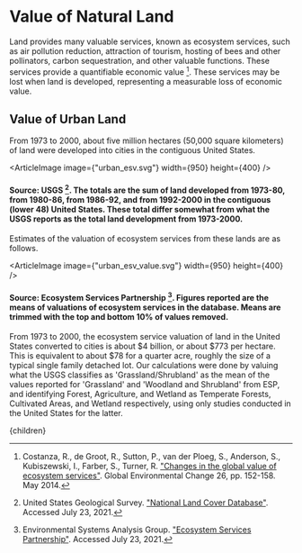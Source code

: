 


# Value of Natural Land

Land provides many valuable services, known as ecosystem services, such as air pollution reduction, attraction of tourism, hosting of bees and other pollinators, carbon sequestration, and other valuable functions. These services provide a quantifiable economic value [^1]. These services may be lost when land is developed, representing a measurable loss of economic value.

## Value of Urban Land
From 1973 to 2000, about five million hectares (50,000 square kilometers) of land were developed into cities in the contiguous United States.

<ArticleImage image={"urban_esv.svg"} width={950} height={400} />
#### Source: USGS [^3]. The totals are the sum of land developed from 1973-80, from 1980-86, from 1986-92, and from 1992-2000 in the contiguous (lower 48) United States. These total differ somewhat from what the USGS reports as the total land development from 1973-2000.

Estimates of the valuation of ecosystem services from these lands are as follows.

<ArticleImage image={"urban_esv_value.svg"} width={950} height={400} />
#### Source: Ecosystem Services Partnership [^2]. Figures reported are the means of valuations of ecosystem services in the database. Means are trimmed with the top and bottom 10% of values removed.

From 1973 to 2000, the ecosystem service valuation of land in the United States converted to cities is about $4 billion, or about $773 per hectare. This is equivalent to about $78 for a quarter acre, roughly the size of a typical single family detached lot. Our calculations were done by valuing what the USGS classifies as 'Grassland/Shrubland' as the mean of the values reported for 'Grassland' and 'Woodland and Shrubland' from ESP, and identifying Forest, Agriculture, and Wetland as Temperate Forests, Cultivated Areas, and Wetland respectively, using only studies conducted in the United States for the latter.

<IncorporateEsvIntoUrbanDevelopmentSolution />

[^1]: Costanza, R., de Groot, R., Sutton, P., van der Ploeg, S., Anderson, S., Kubiszewski, I., Farber, S., Turner, R. ["Changes in the global value of ecosystem services"](https://www.sciencedirect.com/science/article/abs/pii/S0959378014000685?via%3Dihub). Global Environmental Change 26, pp. 152-158. May 2014.

[^2]: Environmental Systems Analysis Group. ["Ecosystem Services Partnership"](https://www.es-partnership.org/). Accessed July 23, 2021.

[^3]: United States Geological Survey. ["National Land Cover Database"](https://www.usgs.gov/centers/eros/science/national-land-cover-database?qt-science_center_objects=0#qt-science_center_objects). Accessed July 23, 2021.

  <Article 
    focusAreaUrl={focusAreaUrl} 
    hierarchy={hierarchy} 
    site={site}
  >
    {children}
  </Article>